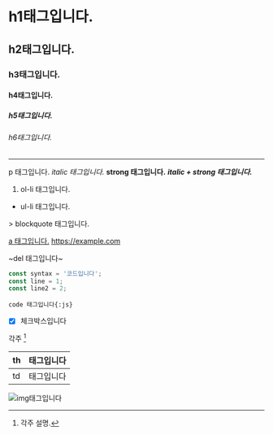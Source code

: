 # h1태그입니다.
## h2태그입니다.
### h3태그입니다.
#### h4태그입니다.
##### h5태그입니다.
###### h6태그입니다.
---
p 태그입니다.
*italic 태그입니다.*
**strong 태그입니다.**
***italic + strong 태그입니다.***
<ol>
	<li>ol-li 태그입니다.</li>
</ol>
<ul>
	<li>ul-li 태그입니다.</li>
</ul>
> blockquote 태그입니다.

[a 태그입니다.](https://example.com)
https://example.com

~del 태그입니다~

``` js {1,3} showLineNumbers title="제목"
const syntax = '코드입니다';
const line = 1;
const line2 = 2;
```
`code 태그입니다{:js}`
* [x] 체크박스입니다

각주 [^1]

[^1]: 각주 설명.

| th | 태그입니다 |
| - | - |
| td | 태그입니다 |


![img태그입니다](/favicon.ico)